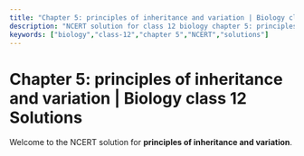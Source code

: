 ```yaml
---
title: "Chapter 5: principles of inheritance and variation | Biology class 12 Solutions"
description: "NCERT solution for class 12 biology chapter 5: principles of inheritance and variation."
keywords: ["biology","class-12","chapter 5","NCERT","solutions"]
---
```


# Chapter 5: principles of inheritance and variation | Biology class 12 Solutions

Welcome to the NCERT solution for **principles of inheritance and variation**.

